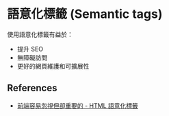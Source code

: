 # 語意化標籤 (Semantic tags)

使用語意化標籤有益於：

- 提升 SEO
- 無障礙訪問
- 更好的網頁維護和可擴展性

## References

- [前端容易忽視但卻重要的 - HTML 語意化標籤](https://thisweb.vercel.app/post/html-semantic)
